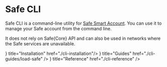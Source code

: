 
# Safe CLI

Safe CLI is a command-line utility for [Safe Smart Account](./smart-account-overview.md). You can use it to manage your Safe account from the command line.

It does not rely on Safe\{Core\} API and can also be used in networks where the Safe services are unavailable.

<Cards>
  <Card icon={<Installation />} title="Installation" href="./cli-installation"/>
  <Card icon={<Guides />} title="Guides" href="./cli-guides/load-safe" />
  <Card icon={<Reference />} title="Reference" href="./cli-reference" />
</Cards>